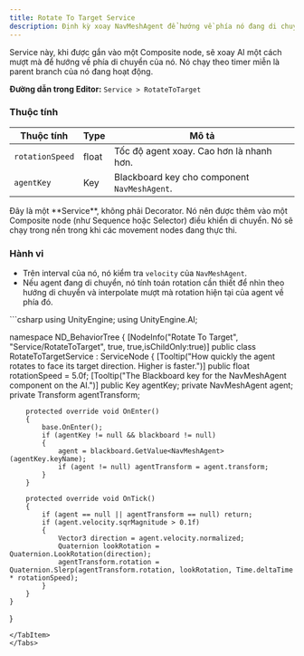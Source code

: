 ```yaml
---
title: Rotate To Target Service
description: Định kỳ xoay NavMeshAgent để hướng về phía nó đang di chuyển.
---
```


Service này, khi được gắn vào một Composite node, sẽ xoay AI một cách mượt mà để hướng về phía di chuyển của nó. Nó chạy theo timer miễn là parent branch của nó đang hoạt động.

**Đường dẫn trong Editor:** `Service > RotateToTarget`

### Thuộc tính

| Thuộc tính       | Type  | Mô tả                                                          |
| ---------------- | ----- | --------------------------------------------------------------- |
| `rotationSpeed`  | float | Tốc độ agent xoay. Cao hơn là nhanh hơn.                       |
| `agentKey`       | Key   | Blackboard key cho component `NavMeshAgent`.                    |

<Aside type="note">
Đây là một **Service**, không phải Decorator. Nó nên được thêm vào một Composite node (như Sequence hoặc Selector) điều khiển di chuyển. Nó sẽ chạy trong nền trong khi các movement nodes đang thực thi.
</Aside>

### Hành vi

-   Trên interval của nó, nó kiểm tra `velocity` của `NavMeshAgent`.
-   Nếu agent đang di chuyển, nó tính toán rotation cần thiết để nhìn theo hướng di chuyển và interpolate mượt mà rotation hiện tại của agent về phía đó.

<Tabs>
<TabItem label="C# Code">
```csharp
using UnityEngine;
using UnityEngine.AI;

namespace ND_BehaviorTree
{
    [NodeInfo("Rotate To Target", "Service/RotateToTarget", true, true,isChildOnly:true)]
    public class RotateToTargetService : ServiceNode
    {
        [Tooltip("How quickly the agent rotates to face its target direction. Higher is faster.")]
        public float rotationSpeed = 5.0f;
        [Tooltip("The Blackboard key for the NavMeshAgent component on the AI.")]
        public Key agentKey;
        private NavMeshAgent agent;
        private Transform agentTransform;

        protected override void OnEnter()
        {
            base.OnEnter();
            if (agentKey != null && blackboard != null)
            {
                agent = blackboard.GetValue<NavMeshAgent>(agentKey.keyName);
                if (agent != null) agentTransform = agent.transform;
            }
        }
        
        protected override void OnTick()
        {
            if (agent == null || agentTransform == null) return;
            if (agent.velocity.sqrMagnitude > 0.1f) 
            {
                Vector3 direction = agent.velocity.normalized;
                Quaternion lookRotation = Quaternion.LookRotation(direction);
                agentTransform.rotation = Quaternion.Slerp(agentTransform.rotation, lookRotation, Time.deltaTime * rotationSpeed);
            }
        }
    }
}
```
</TabItem>
</Tabs>

